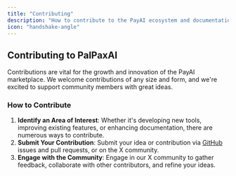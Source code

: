 ```yaml
---
title: "Contributing"
description: "How to contribute to the PayAI ecosystem and documentation."
icon: "handshake-angle"
---
```


## Contributing to PalPaxAI

Contributions are vital for the growth and innovation of the PayAI marketplace. We welcome contributions of any size and form, and we're excited to support community members with great ideas.

### How to Contribute

1. **Identify an Area of Interest**: Whether it's developing new tools, improving existing features, or enhancing documentation, there are numerous ways to contribute.
2. **Submit Your Contribution**: Submit your idea or contribution via [GitHub](https://github.com/PayAINetwork) issues and pull requests, or on the X community.
3. **Engage with the Community**: Engage in our X community to gather feedback, collaborate with other contributors, and refine your ideas.